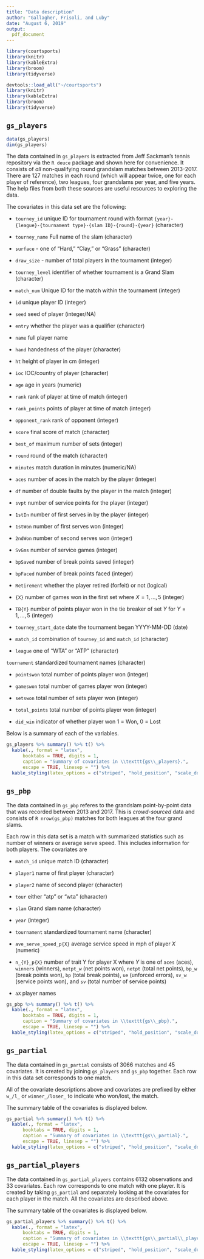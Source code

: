 ```yaml
---
title: "Data description"
author: "Gallagher, Frisoli, and Luby"
date: "August 6, 2019"
output:
  pdf_document
---
```


```r
library(courtsports)
library(knitr)
library(kableExtra)
library(broom)
library(tidyverse)
```

```r
devtools::load_all("~/courtsports")
library(knitr)
library(kableExtra)
library(broom)
library(tidyverse)
```

## `gs_players`

```r
data(gs_players)
dim(gs_players)
```

The data contained in `gs_players` is extracted from Jeff Sackman's tennis repository via the `R deuce` package and shown here for convenience.  It consists of *all* non-qualifying round grandslam matches between 2013-2017.  There are 127 matches in each round (which will appear twice, one for each player of reference), two leagues,  four grandslams per year, and five years.  The help files from both these sources are useful resources to exploring the data.

The covariates in this data set are the following:

- `tourney_id` unique ID for tournament round with format `{year}-{league}-{tournament type}-{slam ID}-{round}-{year}` (character)

- `tourney_name` Full name of the slam (character)

- `surface` - one of "Hard," "Clay," or "Grass" (character)

- `draw_size` - number of total players in the tournament (integer)

- `tourney_level` identifier of whether tournament is a Grand Slam (character)

- `match_num` Unique ID for the match within the tournament (integer)

- `id` unique player ID (integer)

- `seed` seed of player (integer/NA)

- `entry` whether the player was a qualifier (character)

- `name` full player name

- `hand` handedness of the player (character)

- `ht` height of player in cm (integer)

- `ioc` IOC/country of player (character)

- `age` age in years (numeric)

- `rank` rank of player at time of match (integer)

- `rank_points` points of player at time of match (integer)

- `opponent_rank` rank of opponent (integer)

- `score` final score of match (character)

- `best_of` maximum number of sets (integer)

- `round` round of the match (character)

- `minutes` match duration in minutes (numeric/NA)

- `aces` number of aces in the match by the player (integer)

- `df` number of double faults by the player in the match (integer)

- `svpt` number of service points for the player (integer)

- `1stIn` number of first serves in by the player (integer)

- `1stWon` number of first serves won (integer)

- `2ndWon` number of second serves won (integer)

- `SvGms` number of service games (integer)

- `bpSaved` number of break points saved (integer)

- `bpFaced` number of break points faced (integer)

- `Retirement` whether the player retired (forfeit) or not (logical)

- `{X}` number of games won in the first set where $X = 1, \dots, 5$ (integer)

- `TB{Y}` number of points player won in the tie breaker of set $Y$ for $Y = 1, \dots, 5$ (integer)

- `tourney_start_date` date the tournament began YYYY-MM-DD (date)

- `match_id` combination of `tourney_id` and `match_id` (character)

- `league` one of "WTA" or "ATP" (character)

`tournament` standardized tournament names (character)

- `pointswon` total number of points player won (integer)

- `gameswon` total number of games player won (integer)

- `setswon` total number of sets player won (integer)

- `total_points` total number of points player won (integer)

- `did_win` indicator of whether player won 1 = Won, 0 = Lost


Below is a summary of each of the variables.


```r
gs_players %>% summary() %>% t() %>% 
  kable(., format = "latex",  
      booktabs = TRUE, digits = 1, 
      caption = "Summary of covariates in \\texttt{gs\\_players}.",
      escape = TRUE, linesep = "") %>%
  kable_styling(latex_options = c("striped", "hold_position", "scale_down"))
```

## `gs_pbp`

The data contained in `gs_pbp` referes to the grandslam point-by-point data that was recorded between 2013 and 2017.  This is *crowd-sourced* data and consists of `R nrow(gs_pbp)` matches for both leagues at the four grand slams.

Each row in this data set is a match with summarized statistics such as number of winners or average serve speed.  This includes information for both players.  The covariates are

- `match_id` unique match ID (character)

- `player1` name of first player (character)

- `player2` name of second player (character)

- `tour` either "atp" or "wta" (character)

- `slam` Grand slam name (character)

- `year` (integer)

- `tournament` standardized tournament name (character)

- `ave_serve_speed_p{X}` average service speed in mph of player $X$ (numeric)

- `n_{Y}_p{X}` number of trait Y for player X where $Y$ is one of `aces` (aces), `winners` (winners), `netpt_w` (net points won), `netpt` (total net points), `bp_w` (break points won), `bp` (total break points), `ue` (unforced errors), `sv_w` (service points won), and `sv` (total number of service points)

- `aX` player names

```r
gs_pbp %>% summary() %>% t() %>% 
  kable(., format = "latex",  
      booktabs = TRUE, digits = 1, 
      caption = "Summary of covariates in \\texttt{gs\\_pbp}.",
      escape = TRUE, linesep = "") %>%
  kable_styling(latex_options = c("striped", "hold_position", "scale_down"))
```



## `gs_partial`
 
The data contained in `gs_partial` consists of 3066 matches and 45 covariates.  It is created by joining `gs_players` and `gs_pbp` together.  Each row in this data set corresponds to one match.  

All of the covariate descriptions above and covariates are prefixed by either `w_/l_` or `winner_/loser_` to indicate who won/lost, the match.

The summary table of the covariates is displayed below.

```r
gs_partial %>% summary() %>% t() %>% 
  kable(., format = "latex",  
      booktabs = TRUE, digits = 1, 
      caption = "Summary of covariates in \\texttt{gs\\_partial}.",
      escape = TRUE, linesep = "") %>%
  kable_styling(latex_options = c("striped", "hold_position", "scale_down"))
```


## `gs_partial_players`

The data contained in `gs_partial_players` contains 6132 observations and 33 covariates.  Each row corresponds to one match with one player.  It is created by taking `gs_partial` and separately looking at the covariates for each player in the match.  All the covariates are described above.


The summary table of the covariates is displayed below.

```r
gs_partial_players %>% summary() %>% t() %>% 
  kable(., format = "latex",  
      booktabs = TRUE, digits = 1, 
      caption = "Summary of covariates in \\texttt{gs\\_partial\\_players}.",
      escape = TRUE, linesep = "") %>%
  kable_styling(latex_options = c("striped", "hold_position", "scale_down"))
```

